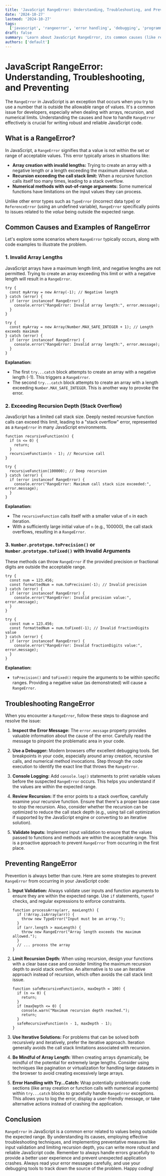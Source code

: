 ```yaml
---
title: 'JavaScript RangeError: Understanding, Troubleshooting, and Preventing'
date: '2024-10-27'
lastmod: '2024-10-27'
tags:
  ['javascript', 'rangeerror', 'error handling', 'debugging', 'programming', 'javascript errors']
draft: false
summary: 'Learn about JavaScript RangeError, its common causes (like recursion depth and invalid array lengths), how to troubleshoot it with code examples, and prevention strategies for robust JavaScript code.'
authors: ['default']
---
```


# JavaScript RangeError: Understanding, Troubleshooting, and Preventing

The `RangeError` in JavaScript is an exception that occurs when you try to use a number that is outside the allowable range of values. It's a common issue for developers, especially when dealing with arrays, recursion, and numerical limits. Understanding the causes and how to handle `RangeError` effectively is crucial for writing robust and reliable JavaScript code.

## What is a RangeError?

In JavaScript, a `RangeError` signifies that a value is not within the set or range of acceptable values. This error typically arises in situations like:

- **Array creation with invalid lengths:** Trying to create an array with a negative length or a length exceeding the maximum allowed value.
- **Recursion exceeding the call stack limit:** When a recursive function calls itself too many times, leading to a stack overflow.
- **Numerical methods with out-of-range arguments:** Some numerical functions have limitations on the input values they can process.

Unlike other error types such as `TypeError` (incorrect data type) or `ReferenceError` (using an undefined variable), `RangeError` specifically points to issues related to the _value_ being outside the expected range.

## Common Causes and Examples of RangeError

Let's explore some scenarios where `RangeError` typically occurs, along with code examples to illustrate the problem.

### 1. Invalid Array Lengths

JavaScript arrays have a maximum length limit, and negative lengths are not permitted. Trying to create an array exceeding this limit or with a negative length will result in a `RangeError`.

```plaintext
try {
  const myArray = new Array(-1); // Negative length
} catch (error) {
  if (error instanceof RangeError) {
    console.error("RangeError: Invalid array length:", error.message);
  }
}

try {
  const myArray = new Array(Number.MAX_SAFE_INTEGER + 1); // Length exceeds maximum
} catch (error) {
  if (error instanceof RangeError) {
    console.error("RangeError: Invalid array length:", error.message);
  }
}
```

**Explanation:**

- The first `try...catch` block attempts to create an array with a negative length (-1). This triggers a `RangeError`.
- The second `try...catch` block attempts to create an array with a length exceeding `Number.MAX_SAFE_INTEGER`. This is another way to provoke the error.

### 2. Exceeding Recursion Depth (Stack Overflow)

JavaScript has a limited call stack size. Deeply nested recursive function calls can exceed this limit, leading to a "stack overflow" error, represented as a `RangeError` in many JavaScript environments.

```plaintext
function recursiveFunction(n) {
  if (n <= 0) {
    return;
  }
  recursiveFunction(n - 1); // Recursive call
}

try {
  recursiveFunction(100000); // Deep recursion
} catch (error) {
  if (error instanceof RangeError) {
    console.error("RangeError: Maximum call stack size exceeded:", error.message);
  }
}
```

**Explanation:**

- The `recursiveFunction` calls itself with a smaller value of `n` in each iteration.
- With a sufficiently large initial value of `n` (e.g., 100000), the call stack overflows, resulting in a `RangeError`.

### 3. `Number.prototype.toPrecision()` or `Number.prototype.toFixed()` with Invalid Arguments

These methods can throw `RangeError` if the provided precision or fractional digits are outside the acceptable range.

```plaintext
try {
  const num = 123.456;
  const formattedNum = num.toPrecision(-1); // Invalid precision
} catch (error) {
  if (error instanceof RangeError) {
    console.error("RangeError: Invalid precision value:", error.message);
  }
}

try {
  const num = 123.456;
  const formattedNum = num.toFixed(-1); // Invalid fractionDigits value
} catch (error) {
  if (error instanceof RangeError) {
    console.error("RangeError: Invalid fractionDigits value:", error.message);
  }
}
```

**Explanation:**

- `toPrecision()` and `toFixed()` require the arguments to be within specific ranges. Providing a negative value (as demonstrated) will cause a `RangeError`.

## Troubleshooting RangeError

When you encounter a `RangeError`, follow these steps to diagnose and resolve the issue:

1.  **Inspect the Error Message:** The `error.message` property provides valuable information about the cause of the error. Carefully read the message to pinpoint the problematic area in your code.

2.  **Use a Debugger:** Modern browsers offer excellent debugging tools. Set breakpoints in your code, especially around array creation, recursive calls, and numerical method invocations. Step through the code execution to identify the exact line that throws the `RangeError`.

3.  **Console Logging:** Add `console.log()` statements to print variable values before the suspected `RangeError` occurs. This helps you understand if the values are within the expected range.

4.  **Review Recursion:** If the error points to a stack overflow, carefully examine your recursive function. Ensure that there's a proper base case to stop the recursion. Also, consider whether the recursion can be optimized to reduce the call stack depth (e.g., using tail call optimization if supported by the JavaScript engine or converting to an iterative solution).

5.  **Validate Inputs:** Implement input validation to ensure that the values passed to functions and methods are within the acceptable range. This is a proactive approach to prevent `RangeError` from occurring in the first place.

## Preventing RangeError

Prevention is always better than cure. Here are some strategies to prevent `RangeError` from occurring in your JavaScript code:

1.  **Input Validation:** Always validate user inputs and function arguments to ensure they are within the expected range. Use `if` statements, `typeof` checks, and regular expressions to enforce constraints.

    ```plaintext
    function processArray(arr, maxLength) {
      if (!Array.isArray(arr)) {
        throw new TypeError("Input must be an array.");
      }
      if (arr.length > maxLength) {
        throw new RangeError("Array length exceeds the maximum allowed.");
      }
      // ... process the array
    }
    ```

2.  **Limit Recursion Depth:** When using recursion, design your functions with a clear base case and consider limiting the maximum recursion depth to avoid stack overflow. An alternative is to use an iterative approach instead of recursion, which often avoids the call stack limit issue.

    ```plaintext
    function safeRecursiveFunction(n, maxDepth = 100) {
      if (n <= 0) {
        return;
      }
      if (maxDepth <= 0) {
        console.warn("Maximum recursion depth reached.");
        return;
      }
      safeRecursiveFunction(n - 1, maxDepth - 1);
    }
    ```

3.  **Use Iterative Solutions:** For problems that can be solved both recursively and iteratively, prefer the iterative approach. Iteration generally avoids the call stack limitations associated with recursion.

4.  **Be Mindful of Array Length:** When creating arrays dynamically, be mindful of the potential for extremely large lengths. Consider using techniques like pagination or virtualization for handling large datasets in the browser to avoid creating excessively large arrays.

5.  **Error Handling with Try...Catch:** Wrap potentially problematic code sections (like array creation or function calls with numerical arguments) within `try...catch` blocks to gracefully handle `RangeError` exceptions. This allows you to log the error, display a user-friendly message, or take alternative actions instead of crashing the application.

## Conclusion

`RangeError` in JavaScript is a common error related to values being outside the expected range. By understanding its causes, employing effective troubleshooting techniques, and implementing preventative measures like input validation and limiting recursion depth, you can write more robust and reliable JavaScript code. Remember to always handle errors gracefully to provide a better user experience and prevent unexpected application crashes. Always read your error messages carefully, and use your debugging tools to track down the source of the problem. Happy coding!
